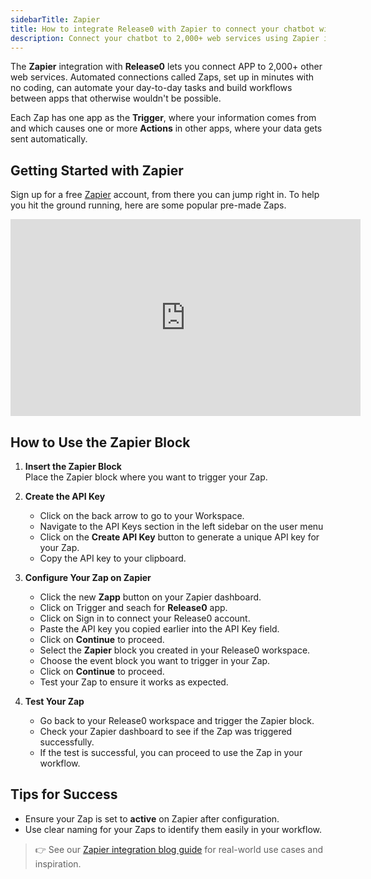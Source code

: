 ```yaml
---
sidebarTitle: Zapier
title: How to integrate Release0 with Zapier to connect your chatbot with 5,000+ apps and automate workflows
description: Connect your chatbot to 2,000+ web services using Zapier integration with Release0. Automate tasks and build workflows without coding.
---
```

The **Zapier** integration with **Release0** lets you connect APP to 2,000+ other web services. Automated connections called Zaps, set up in minutes with no coding, can automate your day-to-day tasks and build workflows between apps that otherwise wouldn't be possible.

Each Zap has one app as the **Trigger**, where your information comes from and which causes one or more **Actions** in other apps, where your data gets sent automatically. 

## Getting Started with Zapier
Sign up for a free [Zapier](https://zapier.com/apps/release0/integrations) account, from there you can jump right in. To help you hit the ground running, here are some popular pre-made Zaps.


<iframe
  width="560"
  height="315"
  src="https://www.youtube.com/embed/lQ6h-cUePnQ"
  title="YouTube video player"
  frameBorder="0"
  allow="accelerometer; autoplay; clipboard-write; encrypted-media; gyroscope; picture-in-picture; web-share"
  allowFullScreen
></iframe>

## How to Use the Zapier Block

1. **Insert the Zapier Block**  
   Place the Zapier block where you want to trigger your Zap.

2. **Create the API Key**  
   - Click on the back arrow to go to your Workspace.
   - Navigate to the API Keys section in the left sidebar on the user menu
   - Click on the **Create API Key** button to generate a unique API key for your Zap.
   - Copy the API key to your clipboard.

3. **Configure Your Zap on Zapier**  
   - Click the new **Zapp** button on your Zapier dashboard.
   - Click on Trigger and seach for **Release0** app.
   - Click on Sign in to connect your Release0 account.
   - Paste the API key you copied earlier into the API Key field.
   - Click on **Continue** to proceed.
   - Select the **Zapier** block you created in your Release0 workspace.
   - Choose the event block you want to trigger in your Zap.
   - Click on **Continue** to proceed.
   - Test your Zap to ensure it works as expected.

4. **Test Your Zap**
   - Go back to your Release0 workspace and trigger the Zapier block.
   - Check your Zapier dashboard to see if the Zap was triggered successfully.
   - If the test is successful, you can proceed to use the Zap in your workflow.


## Tips for Success

- Ensure your Zap is set to **active** on Zapier after configuration.
- Use clear naming for your Zaps to identify them easily in your workflow.

>👉 See our [Zapier integration blog guide](https://release0.com/blog/integrate-release0-agent-with-zapier) for real-world use cases and inspiration.
